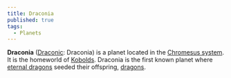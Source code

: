 ```yaml
---
title: Draconia
published: true
tags:
  - Planets
---
```


**Draconia** ([Draconic](/compendium/Draconic): <span className="font-draconic">Draconia</span>) is a planet located in the [Chromesus system](/compendium/Chromesus). It is the homeworld of [Kobolds](/compendium/Kobold). Draconia is the first known planet where [eternal dragons](/compendium/Eternal_dragon) seeded their offspring, [dragons](/compendium/Dragon).
